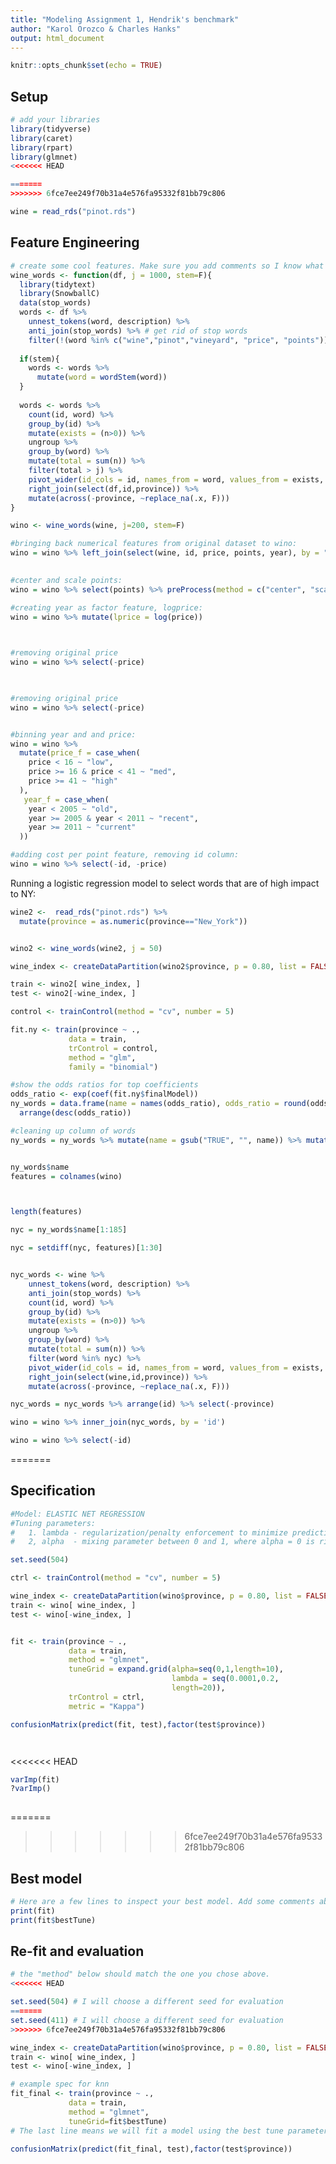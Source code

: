 ```yaml
---
title: "Modeling Assignment 1, Hendrik's benchmark"
author: "Karol Orozco & Charles Hanks" 
output: html_document
---
```


```r
knitr::opts_chunk$set(echo = TRUE)
```

## Setup

```r
# add your libraries
library(tidyverse)
library(caret)
library(rpart)
library(glmnet)
<<<<<<< HEAD

=======
>>>>>>> 6fce7ee249f70b31a4e576fa95332f81bb79c806

wine = read_rds("pinot.rds")

```


## Feature Engineering

```r
# create some cool features. Make sure you add comments so I know what you are trying to accomplish!
wine_words <- function(df, j = 1000, stem=F){ 
  library(tidytext)
  library(SnowballC)
  data(stop_words)
  words <- df %>%
    unnest_tokens(word, description) %>%
    anti_join(stop_words) %>% # get rid of stop words
    filter(!(word %in% c("wine","pinot","vineyard", "price", "points")))
  
  if(stem){
    words <- words %>% 
      mutate(word = wordStem(word))
  }
  
  words <- words %>% 
    count(id, word) %>% 
    group_by(id) %>% 
    mutate(exists = (n>0)) %>% 
    ungroup %>% 
    group_by(word) %>% 
    mutate(total = sum(n)) %>% 
    filter(total > j) %>% 
    pivot_wider(id_cols = id, names_from = word, values_from = exists, values_fill = list(exists=0)) %>% 
    right_join(select(df,id,province)) %>% 
    mutate(across(-province, ~replace_na(.x, F)))
}

wino <- wine_words(wine, j=200, stem=F)

#bringing back numerical features from original dataset to wino:
wino = wino %>% left_join(select(wine, id, price, points, year), by = "id") 
  

#center and scale points: 
wino = wino %>% select(points) %>% preProcess(method = c("center", "scale")) %>% predict(wino)

#creating year as factor feature, logprice: 
wino = wino %>% mutate(lprice = log(price))


  
#removing original price                    
wino = wino %>% select(-price)


  
#removing original price                    
wino = wino %>% select(-price)


#binning year and and price: 
wino = wino %>% 
  mutate(price_f = case_when(
    price < 16 ~ "low",
    price >= 16 & price < 41 ~ "med",
    price >= 41 ~ "high"
  ), 
   year_f = case_when(
    year < 2005 ~ "old",
    year >= 2005 & year < 2011 ~ "recent",
    year >= 2011 ~ "current"
  ))

#adding cost per point feature, removing id column: 
wino = wino %>% select(-id, -price)


```


Running a logistic regression model to select words that are of high impact to NY: 
```r
wine2 <-  read_rds("pinot.rds") %>% 
  mutate(province = as.numeric(province=="New_York")) 


wino2 <- wine_words(wine2, j = 50)

wine_index <- createDataPartition(wino2$province, p = 0.80, list = FALSE)

train <- wino2[ wine_index, ]
test <- wino2[-wine_index, ]

control <- trainControl(method = "cv", number = 5)

fit.ny <- train(province ~ .,
             data = train, 
             trControl = control,
             method = "glm",
             family = "binomial")

#show the odds ratios for top coefficients
odds_ratio <- exp(coef(fit.ny$finalModel))
ny_words = data.frame(name = names(odds_ratio), odds_ratio = round(odds_ratio,2)) %>%  
  arrange(desc(odds_ratio))

#cleaning up column of words
ny_words = ny_words %>% mutate(name = gsub("TRUE", "", name)) %>% mutate(name = gsub("`\\\\`", "", name)) %>% mutate(name = gsub("\\\\``", "", name))


ny_words$name
features = colnames(wino)



length(features)

nyc = ny_words$name[1:185]

nyc = setdiff(nyc, features)[1:30]


nyc_words <- wine %>%
    unnest_tokens(word, description) %>%
    anti_join(stop_words) %>% 
    count(id, word) %>% 
    group_by(id) %>% 
    mutate(exists = (n>0)) %>% 
    ungroup %>% 
    group_by(word) %>% 
    mutate(total = sum(n)) %>% 
    filter(word %in% nyc) %>% 
    pivot_wider(id_cols = id, names_from = word, values_from = exists, values_fill = list(exists=0)) %>% 
    right_join(select(wine,id,province)) %>% 
    mutate(across(-province, ~replace_na(.x, F)))

nyc_words = nyc_words %>% arrange(id) %>% select(-province)

wino = wino %>% inner_join(nyc_words, by = 'id')

wino = wino %>% select(-id)


```




=======

## Specification

```r
#Model: ELASTIC NET REGRESSION
#Tuning parameters: 
#   1. lambda - regularization/penalty enforcement to minimize prediction error)
#   2, alpha  - mixing parameter between 0 and 1, where alpha = 0 is ridge regression, and alpha = 1 is lasso regression)

set.seed(504) 

ctrl <- trainControl(method = "cv", number = 5)

wine_index <- createDataPartition(wino$province, p = 0.80, list = FALSE)
train <- wino[ wine_index, ]
test <- wino[-wine_index, ]


fit <- train(province ~ .,
             data = train, 
             method = "glmnet",
             tuneGrid = expand.grid(alpha=seq(0,1,length=10),
                                    lambda = seq(0.0001,0.2,
                                    length=20)),
             trControl = ctrl,
             metric = "Kappa")

confusionMatrix(predict(fit, test),factor(test$province))




```

<<<<<<< HEAD
```r
varImp(fit) 
?varImp()
  
```
=======



>>>>>>> 6fce7ee249f70b31a4e576fa95332f81bb79c806

## Best model

```r
# Here are a few lines to inspect your best model. Add some comments about optimal hyperparameters.
print(fit)
print(fit$bestTune)

```


## Re-fit and evaluation

```r
# the "method" below should match the one you chose above. 
<<<<<<< HEAD

set.seed(504) # I will choose a different seed for evaluation
=======
set.seed(411) # I will choose a different seed for evaluation
>>>>>>> 6fce7ee249f70b31a4e576fa95332f81bb79c806

wine_index <- createDataPartition(wino$province, p = 0.80, list = FALSE)
train <- wino[ wine_index, ]
test <- wino[-wine_index, ]

# example spec for knn
fit_final <- train(province ~ .,
             data = train, 
             method = "glmnet",
             tuneGrid=fit$bestTune) 
# The last line means we will fit a model using the best tune parameters your CV found above.

confusionMatrix(predict(fit_final, test),factor(test$province))
```

